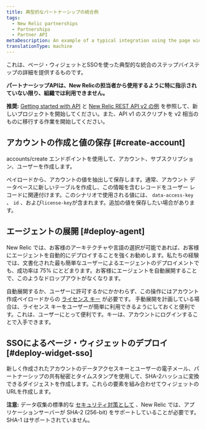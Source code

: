 ```yaml
---
title: 典型的なパートナーシップの統合例
tags:
  - New Relic partnerships
  - Partnerships
  - Partner API
metaDescription: An example of a typical integration using the page widget and SSO for New Relic partner accounts.
translationType: machine
---
```


これは、ページ・ウィジェットとSSOを使った典型的な統合のステップバイステップの詳細を提供するものです。

**パートナーシップAPIは、New Relicの担当者から使用するように特に指示されていない限り、組織では利用できません。**

**推奨:** [Getting started with API](/docs/apm/apis/requirements/new-relic-rest-api-v2-getting-started) と [New Relic REST API v2 の例](/docs/apis/rest-api-v2) を参照して、新しいプロジェクトを開始してください。また、API v1 のスクリプトを v2 相当のものに移行する作業を開始してください。

## アカウントの作成と値の保存 [#create-account]

accounts/create エンドポイントを使用して、アカウント、サブスクリプション、ユーザーを作成します。

ペイロードから、アカウントの値を抽出して保存します。通常、アカウント データベースに新しいテーブルを作成し、この情報を含むレコードをユーザー レコードに関連付けます。このシナリオで使用される値には、 `data-access-key` 、 `id` 、および`license-key`が含まれます。追加の値を保存したい場合があります。

## エージェントの展開 [#deploy-agent]

New Relic では、お客様のアーキテクチャや言語の選択が可能であれば、お客様にエージェントを自動的にデプロイすることを強くお勧めします。私たちの経験では、文書化された最も簡単なユーザーによるエージェントのデプロイメントでも、成功率は 75% にとどまります。お客様にエージェントを自動展開することで、このようなドロップアウトがなくなります。

自動展開するか、ユーザーに許可するかにかかわらず、この操作にはアカウント作成ペイロードからの [ライセンス キー](/docs/apis/intro-apis/new-relic-api-keys/#license-key) が必要です。 手動展開を計画している場合は、ライセンス キーをユーザーが簡単に利用できるようにしておくと便利です。これは、ユーザーにとって便利です。キーは、アカウントにログインすることで入手できます。

## SSOによるページ・ウィジェットのデプロイ [#deploy-widget-sso]

新しく作成されたアカウントのデータアクセスキーとユーザーの電子メール、パートナーシップの共有秘密とタイムスタンプを使用して、SHA-2ハッシュに変換できるダイジェストを作成します。これらの要素を組み合わせてウィジェットのURLを作成します。

**注意:** データ収集の標準的な [セキュリティ対策として](/docs/accounts-partnerships/accounts/security/data-security) 、New Relic では、アプリケーションサーバーが SHA-2 (256-bit) をサポートしていることが必要です。SHA-1 はサポートされていません。
